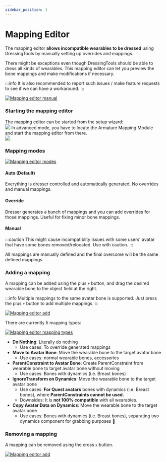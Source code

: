 ```yaml
---
sidebar_position: 1
---
```



# Mapping Editor

The mapping editor **allows incompatible wearables to be dressed** using DressingTools by manually setting up overrides and mappings.

There might be exceptions even though DressingTools should be able to dress all kinds of wearables. This mapping editor can let
you preview the bone mappings and make modifications if necessary.

:::info
It is also recommended to report such issues / make feature requests to see if we can have a workaround.
:::

[![Mapping editor manual](/img/mapping-editor-manual.PNG)](/img/mapping-editor-manual.PNG)

### Starting the mapping editor

<Tabs>
  <TabItem value="wizard" label="Wizard" default>
    The mapping editor can be started from the setup wizard:
    <br />
    <img src={require('@site/static/img/mapping-editor-start-wizard.PNG').default} />
  </TabItem>
  <TabItem value="orange" label="Advanced Mode">
    In advanced mode, you have to locate the Armature Mapping Module and start the mapping editor from there.
    <br />
    <img src={require('@site/static/img/mapping-editor-start-advanced.PNG').default} />
  </TabItem>
</Tabs>

### Mapping modes

[![Mapping editor modes](/img/mapping-editor-modes.PNG)](/img/mapping-editor-modes.PNG)

#### Auto (Default)

Everything is dresser controlled and automatically generated. No overrides and manual mappings.

#### Override

Dresser generates a bunch of mappings and you can add overrides for those mappings. Useful for fixing minor bone mappings.

#### Manual

:::caution
This might cause incompatiblity issues with some users' avatar that have some bones removed/relocated. Use with caution.
:::

All mappings are manually defined and the final overcome will be the same defined mappings.

### Adding a mapping

A mapping can be added using the plus `+` button, and drag the desired wearable bone to the object field at the right.

:::info
Multiple mappings to the same avatar bone is supported. Just press the plus `+` button to add multiple mappings.
:::

[![Mapping editor add](/img/mapping-editor-add-mapping.PNG)](/img/mapping-editor-add-mapping.PNG)

There are currently 5 mapping types:

[![Mapping editor mapping types](/img/mapping-editor-mapping-types.PNG)](/img/mapping-editor-mapping-types.PNG)

- **Do Nothing**: Literally do nothing
  - Use cases: To override generated mappings
- **Move to Avatar Bone**: Move the wearable bone to the target avatar bone
  - Use cases: normal wearable bones, accessories
- **ParentConstraint to Avatar Bone**: Create ParentConstraint from wearable bone to target avatar bone without moving
  - Use cases: Bones with dynamics (i.e. Breast bones)
- **IgnoreTransform on Dynamics**: Move the wearable bone to the target avatar bone
  - Use cases: **For Quest avatars** bones with dynamics (i.e. Breast bones), where **ParentConstraints cannot be used.**
  - Downsides: It is **not 100% compatible** with all wearables.
- **Copy Avatar Data on Dynamics**: Move the wearable bone to the target avatar bone
  - Use cases: Bones with dynamics (i.e. Breast bones), separating two dynamics component for grabbing purposes 🤔

### Removing a mapping

A mapping can be removed using the cross `x` button.

[![Mapping editor add](/img/mapping-editor-remove-mapping.PNG)](/img/mapping-editor-remove-mapping.PNG)
